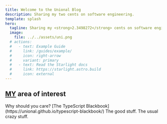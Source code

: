 ```yaml
---
title: Welcome to the Unional Blog
description: Sharing my two cents on software engineering.
template: splash
hero:
  tagline: Sharing my <strong>2.3498272</strong> cents on software engineering
  image:
    file: ../../assets/uni.png
  # actions:
  #   - text: Example Guide
  #     link: /guides/example/
  #     icon: right-arrow
  #     variant: primary
  #   - text: Read the Starlight docs
  #     link: https://starlight.astro.build
  #     icon: external
---
```



## [MY](./about_me/) area of interest

<CardGrid stagger>
	<Card title="Architecture" icon="rocket">
		Why should you care?
	</Card>
	<Card title="TypeScript" icon="puzzle">
		[The TypeScript Blackbook](https://unional.github.io/typescript-blackbook/)
	</Card>
	<Card title="Interesting Projects" icon="star">
		The good stuff.
	</Card>
	<Card title="Random Thoughts" icon="random">
		The usual crazy stuff.
	</Card>
</CardGrid>
